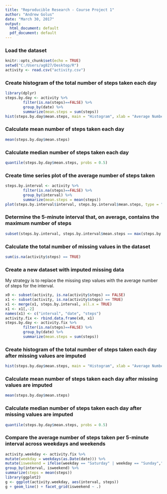 ---
title: "Reproducible Research - Course Project 1"
author: "Andrew Golus"
date: "March 30, 2017"
output:
  html_document: default
  pdf_document: default
---

### Load the dataset
```{r load}
knitr::opts_chunk$set(echo = TRUE)
setwd("C:/Users/ag827/Desktop/R")
activity <- read.csv("activity.csv")
```

### Create histogram of the total number of steps taken each day
```{r histogram1}
library(dplyr)
steps.by.day <- activity %>%
        filter(is.na(steps)==FALSE) %>%
        group_by(date) %>%
        summarize(mean.steps = sum(steps))
hist(steps.by.day$mean.steps, main = "Histogram", xlab = "Average Number of Steps per Day")
```

### Calculate mean number of steps taken each day
```{r mean1}
mean(steps.by.day$mean.steps)
```

### Calculate median number of steps taken each day
```{r median1}
quantile(steps.by.day$mean.steps, probs = 0.5)
```

### Create time series plot of the average number of steps taken
```{r time.series}
steps.by.interval <- activity %>%
        filter(is.na(steps)==FALSE) %>%
        group_by(interval) %>%
        summarize(mean.steps = mean(steps))
plot(steps.by.interval$interval, steps.by.interval$mean.steps, type = "l", xlab = "Interval", ylab = "Average Number of Steps", main = "Series Plot")
```

### Determine the 5-minute interval that, on average, contains the maximum number of steps
```{r max.interval}
subset(steps.by.interval, steps.by.interval$mean.steps == max(steps.by.interval$mean.steps))[1,1]
```

### Calculate the total number of missing values in the dataset
```{r missing}
sum(is.na(activity$steps) == TRUE)
```

### Create a new dataset with imputed missing data
My strategy is to replace the missing step values with the average number of steps for the interval.
```{r impute}
x0 <- subset(activity, is.na(activity$steps) == FALSE)
x1 <- subset(activity, is.na(activity$steps) == TRUE)
x1 <- merge(x1, steps.by.interval, all.x = TRUE)
x1 <- x1[,-2]
names(x1) <- c("interval", "date", "steps")
activity.fix <- rbind.data.frame(x0, x1)
steps.by.day <- activity.fix %>%
        filter(is.na(steps)==FALSE) %>%
        group_by(date) %>%
        summarize(mean.steps = sum(steps))
```

### Create histogram of the total number of steps taken each day after missing values are imputed
```{r histogram2}
hist(steps.by.day$mean.steps, main = "Histogram", xlab = "Average Number of Steps per Day")
```

### Calculate mean number of steps taken each day after missing values are imputed
```{r mean2}
mean(steps.by.day$mean.steps)
```

### Calculate median number of steps taken each day after missing values are imputed
```{r median2}
quantile(steps.by.day$mean.steps, probs = 0.5)
```

### Compare the average number of steps taken per 5-minute interval across weekdays and weekends
```{r weekday}
activity.weekday <- activity.fix %>%
mutate(weekday = weekdays(as.Date(date))) %>%
mutate(isweekend = ifelse(weekday == "Saturday" | weekday == "Sunday","weekend","weekday")) %>%
group_by(interval, isweekend) %>%
summarize(steps = mean(steps))
library(ggplot2)
g <- ggplot(activity.weekday, aes(interval, steps))
g + geom_line() + facet_grid(isweekend ~ .)
```
